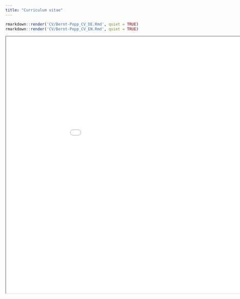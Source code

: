 ```yaml
---
title: "Curriculum vitae"
---
```


```r
rmarkdown::render('CV/Bernt-Popp_CV_DE.Rmd', quiet = TRUE)
rmarkdown::render('CV/Bernt-Popp_CV_EN.Rmd', quiet = TRUE)
```

<iframe src="CV/Bernt-Popp_CV_EN.html" width="1000" height="800" allow="autoplay"></iframe>